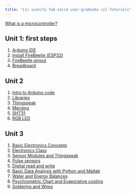 ```yaml
---
title: "{{< iconify fa6-solid user-graduate >}} Tutorials"
---
```


[What is a microcontroller?](/posts/tutorials/arduino-intro-and-links.html)

## Unit 1: first steps

1. [Arduino IDE](/posts/tutorials/arduino_IDE.html)
1. [Install FireBeetle (ESP32)](/posts/tutorials/install_firebeetle.html)
1. [FireBeetle pinout](/posts/tutorials/firebeetle_documentation.html)
1. [Breadboard](/posts/tutorials/breadboard.html)

## Unit 2

1. [Intro to Arduino code](/posts/tutorials/intro.html)
1. [Libraries](/posts/tutorials/libraries.html)
1. [Thingspeak](/posts/tutorials/thingspeak.html)
1. [Merging](/posts/tutorials/merging.html)
1. [SHT31](/posts/tutorials/SHT31.html)
1. [RGB LED](/posts/tutorials/RGB.html)

## Unit 3

1. [Basic Electronics Concepts](/posts/tutorials/basic-electronics-concepts.html)
1. [Electronics Class](/posts/tutorials/electronics-class.html)
1. [Sensor Modules and Thingspeak](/posts/tutorials/intro-to-sensor-modules-and-thingspeak.html)
1. [Pulse sensors](/posts/tutorials/pulse-sensors.html)
1. [Digital read and write](/posts/tutorials/digital-read-write.html)
1. [Basic Data Analysis with Python and Matlab](/posts/tutorials/python-matlab-basics.html)
1. [Water and Energy Balances](/posts/tutorials/water-and-energy-balances.html)
1. [Psychrometric Chart and Evaporative cooling](/posts/tutorials/psychrometric-chart-and-evaporative-cooling.html)
1. [Soldering and Wires](/posts/tutorials/soldering-and-wires)
